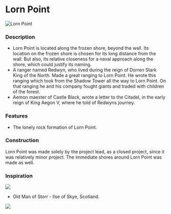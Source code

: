 

# Lorn Point

<Image
  src="https://cdn.sanity.io/images/1as7cn02/production/0072c04b4f96de703d75e0c023d0e965437f9b7d-1000x650.png?w=976&h=350&fit=crop&crop=center&auto=format"
  alt="Lorn Point"
  width={976}
  height={350}
/>

<ProjectDetails
  floatRight
  region="Beyond the Wall"
  house=""
  type="Landmark"
  status="Completed"
  warp="undefined"
  projectLead="JohanKR850"
  dateStarted="April 7, 2020"
  dateCompleted="April 7, 2020"
/>

### Description

- Lorn Point is located along the frozen shore, beyond the wall. Its location on the frozen shore is chosen for its long distance from the wall. But also, its relative closeness for a naval approach along the shore, which could justify its naming.
- A ranger named Redwyn, who lived during the reign of Dorren Stark King of the North. Made a great ranging to Lorn Point. He wrote this ranging which took from the Shadow Tower all the way to Lorn Point. On that ranging he and his company fought giants and traded with children of the forest.
- Aemon maester of Castle Black, wrote a letter to the Citadel, in the early reign of King Aegon V, where he told of Redwyns journey.

### Features

- The lonely rock formation of Lorn Point.

### Construction

Lorn Point was made solely by the project lead, as a closed project, since it was relatively minor project. The immediate shores around Lorn Point was made as well.

### Inspiration

![](https://cdn.sanity.io/images/1as7cn02/production/8a8928279fe4a3cdeec2023c0f8e043de146bb7b-602x514.png)

- Old Man of Storr - Ilse of Skye, Scotland.

![](https://cdn.sanity.io/images/1as7cn02/production/5d640d1162d3f1e4772465cebbeb0bd05c77a678-1002x627.png)
